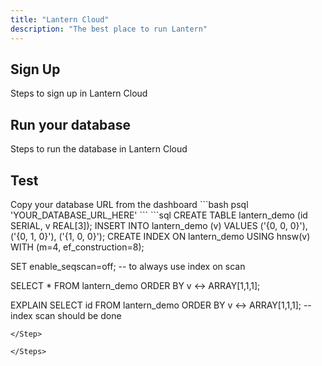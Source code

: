 ```yaml
---
title: "Lantern Cloud"
description: "The best place to run Lantern"
---
```


## Sign Up

Steps to sign up in Lantern Cloud

## Run your database

Steps to run the database in Lantern Cloud

## Test

<Steps>
  <Step title="Get your database url">
  Copy your database URL from the dashboard
  </Step>

  <Step title="Connect to database">
  ```bash
  psql 'YOUR_DATABASE_URL_HERE'
  ```
  </Step>
  
  <Step title="Test Lantern">
  ```sql
  CREATE TABLE lantern_demo (id SERIAL, v REAL[3]);
  INSERT INTO lantern_demo (v) VALUES ('{0, 0, 0}'), ('{0, 1, 0}'), ('{1, 0, 0}');
  CREATE INDEX ON lantern_demo USING hnsw(v) WITH (m=4, ef_construction=8);

  SET enable_seqscan=off; -- to always use index on scan

  SELECT * FROM lantern_demo ORDER BY v <-> ARRAY[1,1,1];

  EXPLAIN SELECT id FROM lantern_demo ORDER BY v <-> ARRAY[1,1,1]; -- index scan should be done
  ```
  </Step>

</Steps>

